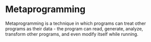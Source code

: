 
# Metaprogramming

Metaprogramming is a technique in which programs can treat other programs as their data - the program can read, generate, analyze, transform other programs, and even modify itself while running.

<NewsletterForm />
